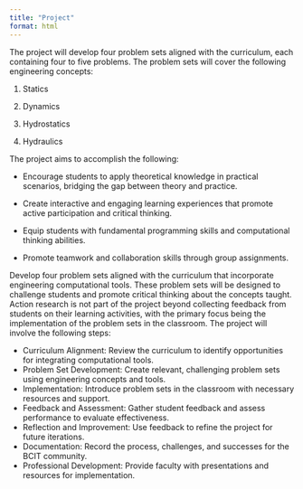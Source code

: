 ```yaml
---
title: "Project"
format: html
---
```


The project will develop four problem sets aligned with the curriculum, each containing four to five problems. The problem sets will cover the following engineering concepts:

1.  Statics

2.  Dynamics

3.  Hydrostatics

4.  Hydraulics

The project aims to accomplish the following:

-   Encourage students to apply theoretical knowledge in practical scenarios, bridging the gap between theory and practice.

-   Create interactive and engaging learning experiences that promote active participation and critical thinking.

-   Equip students with fundamental programming skills and computational thinking abilities.

-   Promote teamwork and collaboration skills through group assignments.

Develop four problem sets aligned with the curriculum that incorporate engineering computational tools. These problem sets will be designed to challenge students and promote critical thinking about the concepts taught. Action research is not part of the project beyond collecting feedback from students on their learning activities, with the primary focus being the implementation of the problem sets in the classroom. The project will involve the following steps:

-   Curriculum Alignment: Review the curriculum to identify opportunities for integrating computational tools.
-   Problem Set Development: Create relevant, challenging problem sets using engineering concepts and tools.
-   Implementation: Introduce problem sets in the classroom with necessary resources and support.
-   Feedback and Assessment: Gather student feedback and assess performance to evaluate effectiveness.
-   Reflection and Improvement: Use feedback to refine the project for future iterations.
-   Documentation: Record the process, challenges, and successes for the BCIT community.
-   Professional Development: Provide faculty with presentations and resources for implementation.